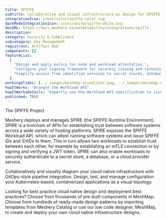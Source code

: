```yaml
---
title: SPIFFE
subtitle: Collaborative and visual infrastructure as design for SPIFFE
integrationIcon: icons/color/spiffe-color.svg
darkModeIntegrationIcon: icons/white/spiffe-white.svg
docURL: https://docs.meshery.io/extensibility/integrations/spiffe
description:
category: Security & Compliance
subcategory: Key Management
registrant: Artifact Hub
components: []
featureList:
  [
    "Design and apply policy for node and workload attestation.",
    "Configure your signing framework for securely issuing and renewing SVIDs.",
    "Simplify access from identified services to secret stores, databases, services meshes and cloud provider services."
  ]
workingSlides: [../_images/meshmap-visualizer.png, ../_images/meshmap-designer.png]
howItWorks: "Wrangle the Workload API"
howItWorksDetails: "Expertly use the Workload API specification to issue and retrieve SVIDs."
published: TRUE
---
```


<p>The SPIFFE Project</p>
<p>
  Meshery deploys and manages SPIRE (the SPIFFE Runtime Environment). SPIRE is a toolchain of APIs
  for establishing trust between software systems across a wide variety of hosting platforms. SPIRE
  exposes the SPIFFE Workload API, which can attest running software systems and issue SPIFFE IDs
  and SVIDs to them. This in turn allows two workloads to establish trust between each other, for
  example by establishing an mTLS connection or by signing and verifying a JWT token. SPIRE can also
  enable workloads to securely authenticate to a secret store, a database, or a cloud provider
  service.
</p>
<p>
  Collaboratively and visually diagram your cloud native infrastructure with GitOps-style pipeline
  integration. Design, test, and manage configuration your Kubernetes-based, containerized
  applications as a visual topology.
</p>
<p>
  Looking for best practice cloud native design and deployment best practices? Choose from thousands
  of pre-built components in MeshMap. Choose from hundreds of ready-made design patterns by
  importing templates from Meshery Catalog or use our low code designer, MeshMap, to create and
  deploy your own cloud native infrastructure designs.
</p>
